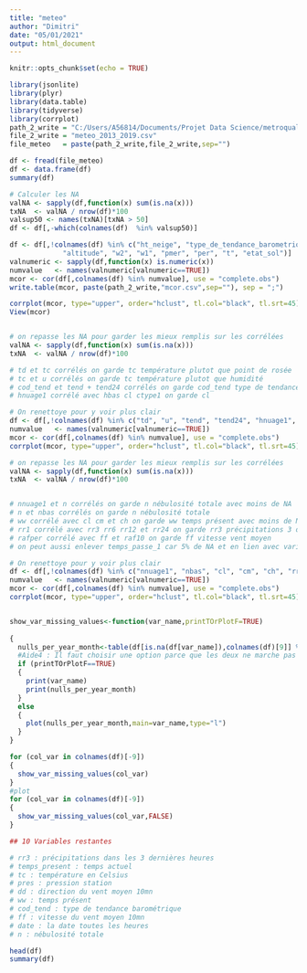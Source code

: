 ```yaml
---
title: "meteo"
author: "Dimitri"
date: "05/01/2021"
output: html_document
---
```


```r
knitr::opts_chunk$set(echo = TRUE)
```


```r
library(jsonlite)
library(plyr)
library(data.table)
library(tidyverse)
library(corrplot)
path_2_write = "C:/Users/A56814/Documents/Projet Data Science/metroqualitedelair-main/Data/"
file_2_write = "meteo_2013_2019.csv"
file_meteo   = paste(path_2_write,file_2_write,sep="")

df <- fread(file_meteo)
df <- data.frame(df)
summary(df)

# Calculer les NA
valNA <- sapply(df,function(x) sum(is.na(x)))
txNA  <- valNA / nrow(df)*100
valsup50 <- names(txNA)[txNA > 50]
df <- df[,-which(colnames(df)  %in% valsup50)]

df <- df[,!colnames(df) %in% c("ht_neige", "type_de_tendance_barometrique", "mois_de_l_annee", "ssfrai", "perssfrai", "vv",
             "altitude", "w2", "w1", "pmer", "per", "t", "etat_sol")]  # Suppression variables non pertinentes ou redondantes (Exemple t en Kelvin versus t en Celsius)
valnumeric <- sapply(df,function(x) is.numeric(x))
numvalue   <- names(valnumeric[valnumeric==TRUE])
mcor <- cor(df[,colnames(df) %in% numvalue], use = "complete.obs")
write.table(mcor, paste(path_2_write,"mcor.csv",sep=""), sep = ";")

corrplot(mcor, type="upper", order="hclust", tl.col="black", tl.srt=45)
View(mcor)


# on repasse les NA pour garder les mieux remplis sur les corrélées
valNA <- sapply(df,function(x) sum(is.na(x)))
txNA  <- valNA / nrow(df)*100

# td et tc corrélés on garde tc température plutot que point de rosée
# tc et u corrélés on garde tc température plutot que humidité
# cod_tend et tend + tend24 corrélés on garde cod_tend type de tendance barométrique, moins de modalités et idem en NA
# hnuage1 corrélé avec hbas cl ctype1 on garde cl 

# On renettoye pour y voir plus clair
df <- df[,!colnames(df) %in% c("td", "u", "tend", "tend24", "hnuage1", "hbas", "ctype1")]
numvalue   <- names(valnumeric[valnumeric==TRUE])
mcor <- cor(df[,colnames(df) %in% numvalue], use = "complete.obs")
corrplot(mcor, type="upper", order="hclust", tl.col="black", tl.srt=45)

# on repasse les NA pour garder les mieux remplis sur les corrélées
valNA <- sapply(df,function(x) sum(is.na(x)))
txNA  <- valNA / nrow(df)*100


# nnuage1 et n corrélés on garde n nébulosité totale avec moins de NA
# n et nbas corrélés on garde n nébulosité totale 
# ww corrélé avec cl cm et ch on garde ww temps présent avec moins de NA
# rr1 corrélé avec rr3 rr6 rr12 et rr24 on garde rr3 précipitations 3 dernieres heures avec moins de NA
# rafper corrélé avec ff et raf10 on garde ff vitesse vent moyen
# on peut aussi enlever temps_passe_1 car 5% de NA et en lien avec variable temps_present

# On renettoye pour y voir plus clair
df <- df[,!colnames(df) %in% c("nnuage1", "nbas", "cl", "cm", "ch", "rr1", "rr6", "rr12", "rr24", "rafper", "raf10", "temps_passe_1")]
numvalue   <- names(valnumeric[valnumeric==TRUE])
mcor <- cor(df[,colnames(df) %in% numvalue], use = "complete.obs")
corrplot(mcor, type="upper", order="hclust", tl.col="black", tl.srt=45)


show_var_missing_values<-function(var_name,printTOrPlotF=TRUE)
  
{    
  nulls_per_year_month<-table(df[is.na(df[var_name]),colnames(df)[9]] %>% substr(1,7))
  #Aide4 : Il faut choisir une option parce que les deux ne marche pas
  if (printTOrPlotF==TRUE)
  {
    print(var_name)
    print(nulls_per_year_month)
  }
  else
  {
    plot(nulls_per_year_month,main=var_name,type="l")
  }
}

for (col_var in colnames(df)[-9])
{
  show_var_missing_values(col_var)
}
#plot
for (col_var in colnames(df)[-9])
{
  show_var_missing_values(col_var,FALSE)
}

```
```r
## 10 Variables restantes

# rr3 : précipitations dans les 3 dernières heures
# temps_present : temps actuel
# tc : température en Celsius
# pres : pression station
# dd : direction du vent moyen 10mn
# ww : temps présent
# cod_tend : type de tendance barométrique
# ff : vitesse du vent moyen 10mn
# date : la date toutes les heures
# n : nébulosité totale

head(df)
summary(df)
```
